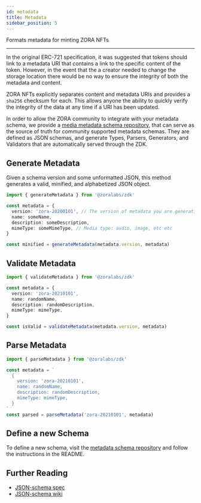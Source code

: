 ```yaml
---
id: metadata
title: Metadata
sidebar_position: 5
---
```


Formats metadata for minting ZORA NFTs

---

In the original ERC-721 specification, it was suggested that tokens should link to a metadata URI that contains a link to the specific content of the token. 
However, in the event that the a creator needed to change the storage location there would be no way to ensure the integrity of both the metadata and content.

ZORA NFTs explicitly separates content and metadata URIs and provides a `sha256` checksum for each. 
This allows anyone the ability to quickly verify the integrity of the data at any time if a URI has been updated.

In order to allow the ZORA community to integrate with your metadata schema, we provide a [media metadata schema repository](https://github.com/ourzora/media-metadata-schemas),
that can serve as the source of truth for community supported metadata schemas. They are defined as JSON schemas,
and generate Types, Parsers, Generators, and Validators that are automatically served through the ZDK.

## Generate Metadata

Given a schema version and some unformatted JSON, this method generates a valid, minified, and alphabetized JSON object.

```typescript
import { generateMetadata } from '@zoralabs/zdk'

const metadata = {
  version: 'zora-20200101', // The version of metadata you are generating
  name: someName,
  description: someDescription,
  mimeType: someMimeType, // Media type: audio, image, etc etc 
}

const minified = generateMetadata(metadata.version, metadata)
```

## Validate Metadata

```typescript
import { validateMetadata } from '@zoralabs/zdk'

const metadata = {
  version: 'zora-20210101',
  name: randomName,
  description: randomDescription,
  mimeType: mimeType,
}

const isValid = validateMetadata(metadata.version, metadata)
```

## Parse Metadata

```typescript
import { parseMetadata } from '@zoralabs/zdk'

const metadata = `
  {
    version: 'zora-20210101',
    name: randomName,
    description: randomDescription,
    mimeType: mimeType,
  }
`
const parsed = parseMetadata('zora-20210101', metadata)
```

## Define a new Schema

To define a new schema, visit the [metadata schema repository](https://github.com/ourzora/media-metadata-schemas) and follow the instructions in the README.

## Further Reading

- [JSON-schema spec](https://datatracker.ietf.org/doc/html/draft-zyp-json-schema-04)
- [JSON-schema wiki](https://github.com/json-schema/json-schema/wiki)
